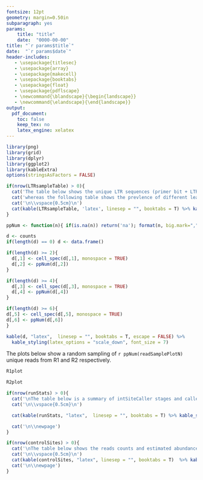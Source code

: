 ```yaml
---
fontsize: 12pt
geometry: margin=0.50in
subparagraph: yes
params: 
    title: "title"
    date:  "0000-00-00"
title: "`r params$title`"
date:  "`r params$date`"
header-includes:
   - \usepackage{titlesec}
   - \usepackage{array}
   - \usepackage{makecell}
   - \usepackage{booktabs}
   - \usepackage{float}
   - \usepackage{pdflscape}
   - \newcommand{\blandscape}{\begin{landscape}}
   - \newcommand{\elandscape}{\end{landscape}}
output:
  pdf_document:
    toc: false
    keep_tex: no
    latex_engine: xelatex
---
```


\titleformat{\section}{       \fontsize{26pt}{10pt}\selectfont}{}{0em}{}
\titleformat{\subsection}{    \fontsize{16pt}{10pt}\selectfont}{}{0em}{}
\titleformat{\subsubsection}{ \fontsize{12pt}{10pt}\selectfont}{}{0em}{}
\titleformat{\paragraph}{     \fontsize{ 8pt}{ 8pt}\selectfont}{}{0em}{}
\titleformat{\subparagraph}{  \fontsize{ 6pt}{ 6pt}\selectfont}{}{0em}{}

```r
library(png)
library(grid)
library(dplyr)
library(ggplot2)
library(kableExtra)
options(stringsAsFactors = FALSE)
```

```r
if(nrow(LTRsampleTable) > 0){
  cat('The table below shows the unique LTR sequences (primer bit + LTR bit) found in the run metadata\n')
  cat('whereas the following table shows the prevlence of different leader sequences.\n')
  cat('\n\\vspace{0.5cm}\n')
  cat(kable(LTRsampleTable, 'latex', linesep = "", booktabs = T) %>% kable_styling(font_size = 10))
}
```


\vspace{0.5cm}

```r
ppNum <- function(n){ if(is.na(n)) return('na'); format(n, big.mark=",", scientific=FALSE, trim=TRUE) }

d <- counts
if(length(d) == 0) d <- data.frame()

if(length(d) >= 2){
  d[,1] <- cell_spec(d[,1], monospace = TRUE)
  d[,2] <- ppNum(d[,2])
}

if(length(d) >= 4){
  d[,3] <- cell_spec(d[,3], monospace = TRUE)
  d[,4] <- ppNum(d[,4])
}

if(length(d) >= 6){
d[,5] <- cell_spec(d[,5], monospace = TRUE)
d[,6] <- ppNum(d[,6])
}

kable(d, "latex",  linesep = "", booktabs = T, escape = FALSE) %>% 
  kable_styling(latex_options = "scale_down", font_size = 7) 
```

\newpage

The plots below show a random sampling of `r ppNum(readSamplePlotN)` unique reads from R1 and R2 respectively.  

\vspace{0.5cm}

```r
R1plot
```

\vspace{0.5cm}

```r
R2plot
```

\newpage

```r
if(nrow(runStats) > 0){
  cat('\nThe table below is a summary of intSiteCaller stages and called sites. Site counts are likely exaggerated because of alignment and sequencing errors which are corrected during subsequent analyses.  \n')
  cat('\n\\vspace{0.5cm}\n')

  cat(kable(runStats, "latex",  linesep = "", booktabs = T) %>% kable_styling( font_size = 8))

  cat('\n\\newpage')
}
```


```r
if(nrow(controlSites) > 0){
  cat('\nThe table below shows the reads counts and estimated abundances of recovered standardized control sites.  \n')
  cat('\n\\vspace{0.5cm}\n')
  cat(kable(controlSites, "latex", linesep = "", booktabs = T)  %>% kable_styling(font_size = 10)) 
  cat('\n\\newpage')
}
```




